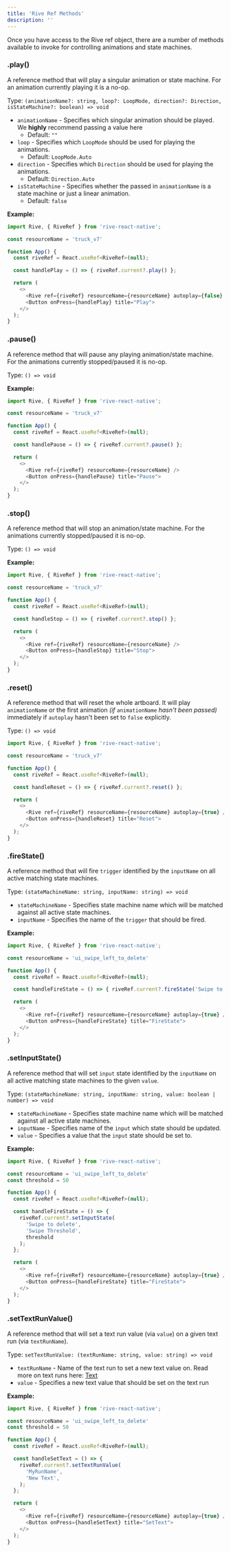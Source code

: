 ```yaml
---
title: 'Rive Ref Methods'
description: ''
---
```


Once you have access to the Rive ref object, there are a number of methods available to invoke for controlling animations and state machines. 

### .play()

A reference method that will play a singular animation or state machine. For an animation currently playing it is a no-op.

Type: `(animationName?: string, loop?: LoopMode, direction?: Direction, isStateMachine?: boolean) => void`

- `animationName` - Specifies which singular animation should be played. We **highly** recommend passing a value here
  - Default: `""`
- `loop` - Specifies which `LoopMode` should be used for playing the animations.
  - Default: `LoopMode.Auto`
- `direction` - Specifies which `Direction` should be used for playing the animations.
  - Default: `Direction.Auto`
- `isStateMachine` - Specifies whether the passed in `animationName` is a state machine or just a linear animation.
  - Default: `false`

**Example:**

```javascript
import Rive, { RiveRef } from 'rive-react-native';

const resourceName = 'truck_v7'

function App() {
  const riveRef = React.useRef<RiveRef>(null);

  const handlePlay = () => { riveRef.current?.play() };

  return (
    <>
      <Rive ref={riveRef} resourceName={resourceName} autoplay={false} />
      <Button onPress={handlePlay} title="Play">
    </>
  );
}
```

### .pause()

A reference method that will pause any playing animation/state machine. For the animations currently stopped/paused it is no-op.

Type: `() => void`

**Example:**

```javascript
import Rive, { RiveRef } from 'rive-react-native';

const resourceName = 'truck_v7'

function App() {
  const riveRef = React.useRef<RiveRef>(null);

  const handlePause = () => { riveRef.current?.pause() };

  return (
    <>
      <Rive ref={riveRef} resourceName={resourceName} />
      <Button onPress={handlePause} title="Pause">
    </>
  );
}
```

### .stop()

A reference method that will stop an animation/state machine. For the animations currently stopped/paused it is no-op.

Type: `() => void`

**Example:**

```javascript
import Rive, { RiveRef } from 'rive-react-native';

const resourceName = 'truck_v7'

function App() {
  const riveRef = React.useRef<RiveRef>(null);

  const handleStop = () => { riveRef.current?.stop() };

  return (
    <>
      <Rive ref={riveRef} resourceName={resourceName} />
      <Button onPress={handleStop} title="Stop">
    </>
  );
}
```

### .reset()

A reference method that will reset the whole artboard. It will play `animationName` or the first animation *(if* `animationName` *hasn't been passed)* immediately if `autoplay` hasn't been set to `false` explicitly.

Type: `() => void`

```javascript
import Rive, { RiveRef } from 'rive-react-native';

const resourceName = 'truck_v7'

function App() {
  const riveRef = React.useRef<RiveRef>(null);

  const handleReset = () => { riveRef.current?.reset() };

  return (
    <>
      <Rive ref={riveRef} resourceName={resourceName} autoplay={true} />
      <Button onPress={handleReset} title="Reset">
    </>
  );
}
```

### .fireState()

A reference method that will fire `trigger` identified by the `inputName` on all active matching state machines.

Type: `(stateMachineName: string, inputName: string) => void`

- `stateMachineName` - Specifies state machine name which will be matched against all active state machines.
- `inputName` - Specifies the name of the `trigger` that should be fired.

**Example:**

```javascript
import Rive, { RiveRef } from 'rive-react-native';

const resourceName = 'ui_swipe_left_to_delete'

function App() {
  const riveRef = React.useRef<RiveRef>(null);

  const handleFireState = () => { riveRef.current?.fireState('Swipe to delete', 'Trigger Delete') };

  return (
    <>
      <Rive ref={riveRef} resourceName={resourceName} autoplay={true} />
      <Button onPress={handleFireState} title="FireState">
    </>
  );
}
```

### .setInputState()

A reference method that will set `input` state identified by the `inputName` on all active matching state machines to the given `value`.

Type: `(stateMachineName: string, inputName: string, value: boolean | number) => void`

- `stateMachineName` - Specifies state machine name which will be matched against all active state machines.
- `inputName` - Specifies name of the `input` which state should be updated.
- `value` - Specifies a value that the `input` state should be set to.

**Example:**

```javascript
import Rive, { RiveRef } from 'rive-react-native';

const resourceName = 'ui_swipe_left_to_delete'
const threshold = 50

function App() {
  const riveRef = React.useRef<RiveRef>(null);

  const handleFireState = () => {
    riveRef.current?.setInputState(
      'Swipe to delete',
      'Swipe Threshold',
      threshold
    );
  };

  return (
    <>
      <Rive ref={riveRef} resourceName={resourceName} autoplay={true} />
      <Button onPress={handleFireState} title="FireState">
    </>
  );
}
```

### .setTextRunValue()

A reference method that will set a text run value (via `value`) on a given text run (via `textRunName`).

Type: `setTextRunValue: (textRunName: string, value: string) => void`

- `textRunName` - Name of the text run to set a new text value on. Read more on text runs here: [Text](../text)
- `value` - Specifies a new text value that should be set on the text run

**Example:**

```javascript
import Rive, { RiveRef } from 'rive-react-native';

const resourceName = 'ui_swipe_left_to_delete'
const threshold = 50

function App() {
  const riveRef = React.useRef<RiveRef>(null);

  const handleSetText = () => {
    riveRef.current?.setTextRunValue(
      'MyRunName',
      'New Text',
    );
  };

  return (
    <>
      <Rive ref={riveRef} resourceName={resourceName} autoplay={true} />
      <Button onPress={handleSetText} title="SetText">
    </>
  );
}
```